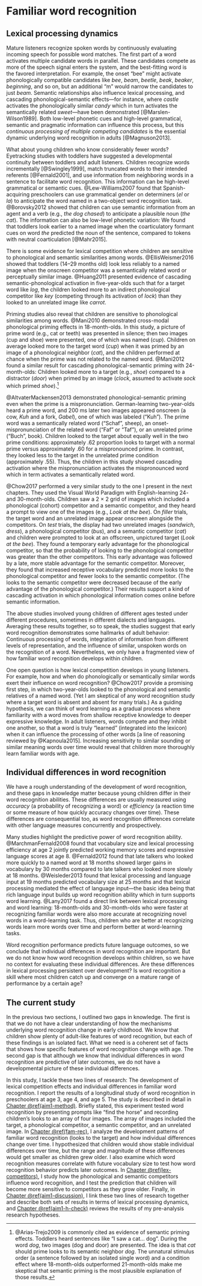 Familiar word recognition {#aim1-introduction}
=======================================================================

Lexical processing dynamics
------------------------------------------------------------------------

Mature listeners recognize spoken words by continuously evaluating
incoming speech for possible word matches. The first part of a word
activates multiple candidate words in parallel. These candidates compete
as more of the speech signal enters the system, and the best-fitting
word is the favored interpretation. For example, the onset "bee" might
activate phonologically compatible candidates like *bee*, *beam*,
*beetle*, *beak*, *beaker*, *beginning*, and so on, but an additional
"m" would narrow the candidates to just *beam*. Semantic relationships
also influence lexical processing, and cascading phonological-semantic
effects—for instance, where *castle* activates the phonologically
similar *candy* which in turn activates the semantically related
*sweet*—have been demonstrated [@Marslen-Wilson1989]. Both low-level
phonetic cues and high-level grammatical, semantic and pragmatic
information can influence this process, but this *continuous processing
of multiple competing candidates* is the essential dynamic underlying
word recognition in adults [@Magnuson2013].

What about young children who know considerably fewer words? Eyetracking
studies with toddlers have suggested a developmental continuity between
toddlers and adult listeners. Children recognize words incrementally
[@Swingley1999], match truncated words to their intended referents
[@Fernald2001], and use information from neighboring words in a
sentence to facilitate word recognition. This information can be
high-level grammatical or semantic cues. @Lew-Williams2007 found that
Spanish-acquiring preschoolers can use grammatical gender on determiners
(*el* or *la*) to anticipate the word named in a two-object word
recognition task. @Borovsky2012 showed that children can use semantic
information from an agent and a verb (e.g., *the dog chased*) to
anticipate a plausible noun (*the cat*). The information can also be
low-level phonetic variation: We found that toddlers look earlier to a
named image when the coarticulatory formant cues on word *the* predicted
the noun of the sentence, compared to tokens with neutral coarticulation
[@Mahr2015].

There is some evidence for lexical competition where children are
sensitive to phonological and semantic similarities among words.
@EllisWeismer2016 showed that toddlers (14–29 months old) look less
reliably to a named image when the onscreen competitor was a
semantically related word or perceptually similar image. @Huang2011
presented evidence of cascading semantic-phonological activation in
five-year-olds such that for a target word like *log*, the children
looked more to an indirect phonological competitor like *key* (competing
through its activation of *lock*) than they looked to an unrelated image
like *carrot*.

Priming studies also reveal that children are sensitive to phonological 
similarities among words. @Mani2010 demonstrated
cross-modal phonological priming effects in 18-month-olds. In this
study, a picture of prime word (e.g., cat or teeth) was presented in
silence; then two images (cup and shoe) were presented, one of which was
named (*cup*). Children on average looked more to the target word
(*cup*) when it was primed by an image of a phonological neighbor
(*cat*), and the children performed at chance when the prime was not
related to the named word. @Mani2012 found a similar result for
cascading phonological-semantic priming with 24-month-olds: Children
looked more to a target (e.g., *shoe*) compared to a distractor (*door*)
when primed by an image (*clock*, assumed to activate *sock* which
primed *shoe*).[^semantic-priming]

@AltvaterMackensen2013 demonstrated phonological-semantic priming even
when the prime is a mispronunciation. German-learning two-year-olds
heard a prime word, and 200 ms later two images appeared onscreen (a cow,
*Kuh* and a fork, *Gabel*), one of which was labeled ("Kuh"). The prime word
was a semantically related word ("Schaf", sheep), an
onset-mispronunciation of the related word ("Faf" or "Taf"), or an
unrelated prime ("Buch", book). Children looked to the target about
equally well in the two prime conditions: approximately .62 proportion
looks to target with a normal prime versus approximately .60 for a
mispronounced prime. In contrast, they looked less to the target in the
unrelated prime condition (approximately .55). Thus, the children in
this study showed cascading activation where the mispronunciation
activates the mispronounced word which in term activates a semantically
related word.

@Chow2017 performed a very similar study to the one I present in the next chapters.
They used the Visual World Paradigm with English-learning 24-
and 30-month-olds. Children saw a 2 × 2 grid of images which included a
phonological (cohort) competitor and a semantic competitor, and they
heard a prompt to view one of the images (e.g., *Look at the bee*). On *filler*
trials, the target word and an unrelated image appear onscreen alongside the
competitors. On *test* trials, the display had two unrelated images
(*sandwich*, *dress*), a phonological competitor (*bus*), and a semantic
competitor (*cat*) and children were prompted to look at an offscreen,
unpictured target (*Look at the bee*). They found a
temporary early advantage for the
phonological competitor, so that the probability of looking to the
phonological competitor was greater than the other competitors. This
early advantage was followed by a late, more stable advantage for the
semantic competitor. Moreover, they found that increased receptive
vocabulary predicted more looks to the phonological competitor and fewer
looks to the semantic competitor. (The looks to the semantic competitor
were decreased because of the early advantage of the phonological
competitor.) Their results support a kind of cascading activation in
which phonological information comes online before semantic information.


[^semantic-priming]: @Arias-Trejo2009 is commonly cited as evidence of
semantic priming effects. Toddlers heard sentences like "I saw a cat...
dog". During the word *dog*, two images (dog and door) are presented.
The idea is that *cat* should prime looks to its semantic neighbor
*dog*. The unnatural stimulus order (a sentence followed by an isolated
single word) and a condition effect where 18-month-olds
outperformed 21-month-olds make me skeptical that semantic priming is
the most plausible explanation of those results.

The above studies involved young children of different ages tested under
different procedures, sometimes in different dialects and languages.
Averaging these results together, so to speak, the studies suggest that
early word recognition demonstrates some hallmarks of adult behavior:
Continuous processing of words, integration of information from
different levels of representation, and the influence of similar,
unspoken words on the recognition of a word. Nevertheless, we only have a
fragmented view of how familiar word recognition develops within children.

One open question is how lexical competition develops in young
listeners. For example, how and when do phonologically or semantically
similar words exert their influence on word recognition? @Chow2017
provide a promising first step, in which two-year-olds looked to the
phonological and semantic relatives of a named word. (Yet I am skeptical
of any word recognition study where a target word is absent and absent
for many trials.) As a guiding
hypothesis, we can think of word learning as a gradual process where
familiarity with a word moves from shallow receptive knowledge to deeper
expressive knowledge. In adult listeners, words compete and they inhibit
one another, so that a word is truly “learned” (integrated into the
lexicon) when it can influence the processing of other words [a line of
reasoning reviewed by @Kapnoula2015]. Increasing sensitivity to similar
sounding or similar meaning words over time would reveal that children
more thoroughly learn familiar words with age. 




Individual differences in word recognition
------------------------------------------------------------------------

We have a rough understanding of the development of word recognition,
and these gaps in knowledge matter because young children differ in
their word recognition abilities. These differences are usually measured
using *accuracy* (a probability of recognizing a word) or
*efficiency* (a reaction time or some measure of how quickly accuracy
changes over time). These differences are consequential too, as word
recognition differences correlate with other language measures
concurrently and prospectively.

Many studies highlight the predictive power of word recognition ability.
@MarchmanFernald2008 found that vocabulary size and lexical processing
efficiency at age 2 jointly predicted working memory scores and
expressive language scores at age 8. @Fernald2012 found that late
talkers who looked more quickly to a named word at 18 months showed
larger gains in vocabulary by 30 months compared to late talkers who
looked more slowly at 18 months. @Weisleder2013 found that lexical
processing and language input at 19 months predicted vocabulary size
at 25 months and that lexical processing mediated the effect of
language input---the basic idea being that rich language input builds up
word recognition ability which in turn supports word learning. @Lany2017
found a direct link between lexical processing and word
learning: 18-month-olds and 30-month-olds who were faster at recognizing
familiar words were also more accurate at recognizing novel words in a
word-learning task. Thus, children who are better at recognizing words
learn more words over time and perform better at word-learning tasks.

Word recognition performance predicts future language outcomes, so we
conclude that individual differences in word recognition are important.
But we do not know how word recognition develops within children, so we
have no context for evaluating these individual differences. Are these
differences in lexical processing persistent over development? Is word
recognition a skill where most children catch up and converge on a
mature range of performance by a certain age? 


The current study
------------------------------------------------------------------------

In the previous two sections, I outlined two gaps in knowledge. The
first is that we do not have a clear understanding of how the mechanisms
underlying word recognition change in early childhood. We know that children
show plenty of adult-like features of word recognition, but each of
these findings is an isolated fact. What we need is a coherent set of
facts that shows how specific features of word recognition change with age.
The second gap is that although we know that individual differences in
word recognition are predictive of later outcomes, we do not have a
developmental picture of these individual differences.

In this study, I tackle these two lines of research: The development of
lexical competition effects and individual differences in familiar word
recognition. I report the results of a longitudinal study of word
recognition in preschoolers at age 3, age 4, and age 5. The study is
described in detail in [Chapter \@ref(aim1-method)](#aim1-method).
Briefly stated, this experiment tested word recognition by presenting
prompts like "find the horse" and recording children's looks to an array
of four images. The array of images included the target, a phonological
competitor, a semantic competitor, and an unrelated image. In 
[Chapter \@ref(fam-rec)](#fam-rec), I analyze the development patterns of
familiar word recognition (looks to the target) and how individual
differences change over time. I hypothesized that children would show
stable individual differences over time, but the range and magnitude of
these differences would get smaller as children grew older. I also
examine which word recognition measures correlate with future vocabulary
size to test how word recognition behavior predicts later outcomes.
In [Chapter \@ref(lex-competitors)](#lex-competitors), I study how the
phonological and semantic competitors influence word recognition, and I
test the prediction that children will become more sensitive to
competitors as they grow older. Finally, in
[Chapter \@ref(aim1-discussion)](#aim1-discussion), I link these two
lines of research together and describe both sets of results in terms of
lexical processing dynamics, and [Chapter \@ref(aim1-h-check)](#aim1-h-check)
reviews the results of my pre-analysis research hypotheses.



<!-- One first step towards understanding differences in word recognition is -->
<!-- the following observation: The best predictor of lexical processing -->
<!-- efficiency in children is concurrent vocabulary size. That is, children -->
<!-- who know more words look more quickly and reliably to a named word -->
<!-- [e.g., @MPPaper]. This fact deserves a brief reflection: Suppose the -->
<!-- information-processing mechanism behind word recognition were just a -->
<!-- naïve table search. Then this finding is somewhat puzzling: Children -->
<!-- with larger lexicons have to find a needle in a larger haystack—yet this -->
<!-- apparent liability is an advantage. That is why the search analogy is -->
<!-- naïve. One explanation follows from the earlier described idea about -->
<!-- graded word learning: Children become better at recognizing words as -->
<!-- they learn more words because they extract regularities and discover -->
<!-- similarities among words and develop more efficient lexical -->
<!-- representations—the haystack develops regularity and becomes easier to -->
<!-- search. The development of word recognition requires learning similarities among words and therefore requires -->




<!-- {#aim-discussion} -->

<!-- It is not clear what mechanisms explain the relationship between word -->
<!-- recognition and later outcomes. Children who are faster at recognizing -->
<!-- words could be better word learners:  -->







<!-- Taken together, these results are inconclusive. -->

<!-- This result would -->
<!-- suggest word recognition reflects domain-general processing abilities that influence word learning. -->


<!-- In [MahrEdwards2018], we evaluated -->
<!-- language input and lexical processing too. We found that language input -->
<!-- and word recognition at age 3 efficiency predicted growth in age-4 -->
<!-- receptive vocabulary, but only word recognition predicted growth in -->
<!-- age-4 expressive vocabulary. We concluded that receptive vocabulary -->


<!-- Children differ in word-recognition ability in ways that  -->


<!-- Although it is a robust predictor of word recognition, vocabulary size -->
<!-- is nonspecific. For lexical processing dynamics, vocabulary size can be -->
<!-- considered an indicator for the organization and efficiency of a child’s -->
<!-- lexicon, but it also correlates with other (meaningful) differences. -->
<!-- Vocabulary is related to differences in speech perception -->
<!-- [@Cristia2014_Review] and environmental factors like language input -->
<!-- [e.g., @HartRisley; @Hoff2003]. For instance, measures of speech -->
<!-- perception at 6–8 months predict vocabulary size at 24 months [e.g., -->
<!-- @Tsao2004; @Kuhl2008], so processing predicts future vocabulary predicts -->
<!-- concurrent processing. -->



<!-- Word recognition efficiency and vocabulary size are interconnected -->
<!-- measures with concurrent and predictive associations. This project can -->
<!-- clarify this relationship by examining the co-development of word -->
<!-- recognition, vocabulary size, and speech perception. In particular, I -->
<!-- will ask how individual differences in word recognition change over time.  -->

<!-- By studying how sensitivity to -->
<!-- similar-sounding and similar-meaning words develop over time and within -->
<!-- ever-growing vocabularies, this project can reveal how children come to -->
<!-- process words efficiently. -->
